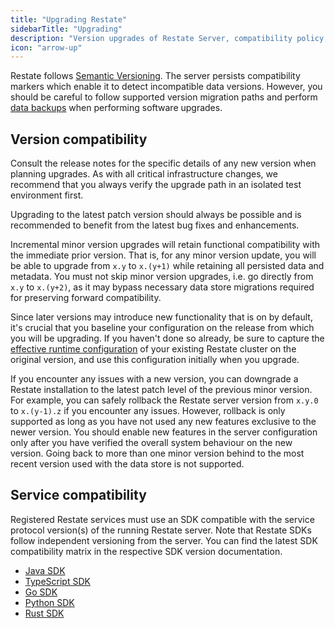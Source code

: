 ```yaml
---
title: "Upgrading Restate"
sidebarTitle: "Upgrading"
description: "Version upgrades of Restate Server, compatibility policy, and rollback strategy"
icon: "arrow-up"
---
```


Restate follows [Semantic Versioning](https://semver.org/). The server persists compatibility markers which enable it to detect incompatible data versions. However, you should be careful to follow supported version migration paths and perform [data backups](/server/snapshots#data-backups) when performing software upgrades.

## Version compatibility

<Info>
    Consult the release notes for the specific details of any new version when planning upgrades. As with all critical infrastructure changes, we recommend that you always verify the upgrade path in an isolated test environment first.
</Info>

Upgrading to the latest patch version should always be possible and is recommended to benefit from the latest bug fixes and enhancements.

Incremental minor version upgrades will retain functional compatibility with the immediate prior version. That is, for any minor version update, you will be able to upgrade from `x.y` to `x.(y+1)` while retaining all persisted data and metadata. You must not skip minor version upgrades, i.e. go directly from `x.y` to `x.(y+2)`, as it may bypass necessary data store migrations required for preserving forward compatibility.

Since later versions may introduce new functionality that is on by default, it's crucial that you baseline your configuration on the release from which you will be upgrading. If you haven't done so already, be sure to capture the [effective runtime configuration](/server/configuration/#configuration-introspection) of your existing Restate cluster on the original version, and use this configuration initially when you upgrade.

If you encounter any issues with a new version, you can downgrade a Restate installation to the latest patch level of the previous minor version. For example, you can safely rollback the Restate server version from `x.y.0` to `x.(y-1).z` if you encounter any issues. However, rollback is only supported as long as you have not used any new features exclusive to the newer version. You should enable new features in the server configuration only after you have verified the overall system behaviour on the new version. Going back to more than one minor version behind to the most recent version used with the data store is not supported.

## Service compatibility

Registered Restate services must use an SDK compatible with the service protocol version(s) of the running Restate server. Note that Restate SDKs follow independent versioning from the server. You can find the latest SDK compatibility matrix in the respective SDK version documentation.

* [Java SDK](https://github.com/restatedev/sdk-java#versions)
* [TypeScript SDK](https://github.com/restatedev/sdk-typescript#versions)
* [Go SDK](https://github.com/restatedev/sdk-go#versions)
* [Python SDK](https://github.com/restatedev/sdk-python#versions)
* [Rust SDK](https://github.com/restatedev/sdk-rust#versions)
